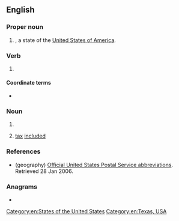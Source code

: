 {{also|tx}}
==English==
{{wikipedia}}

===Proper noun===
{{en-proper noun}}

# {{abbreviation of|Texas|lang=en|nodot=1}}, a state of the [[United States of America]].

===Verb===
{{en-verb|es}}

# {{lb|en|electronics}} {{abbreviation of|lang=en|transmit}}

====Coordinate terms====
* {{sense|transmit}} {{l|en|RX}} {{gloss|[[receive]]}}

===Noun===
{{en-noun}}

# {{abbreviation of|lang=en|transmitter}}
# {{lb|en|Taiwan|of purchase prices}} [[tax]] [[included]] {{n-g|(found on receipts)}}

===References===
* (geography) [https://web.archive.org/web/20070225150423/http://www.usps.com/ncsc/lookups/abbreviations.html Official United States Postal Service abbreviations]. Retrieved 28 Jan 2006.

===Anagrams===
* {{anagrams|en|a=tx|XT}}

[[Category:en:States of the United States]]
[[Category:en:Texas, USA]]